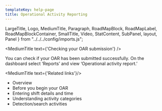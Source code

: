 ```yaml
---
templateKey: help-page
title: Operational Activity Reporting
---
```

LargeTitle, Logo, MediumTitle, Paragraph, RoadMapBlock, RoadMapLabel, RoadMapBlockContainer, SmallTitle, Video, StatContent,
SubPanel, layout, Panel } from "../../../config/imports.js";

<MediumTitle text={'Checking your OAR submission'} />

You can check if your OAR has been submitted successfully. On the dashboard select ‘Reports’ and view ‘Operational activity report.’

<MediumTitle text={'Related links'}/>

<ul class="govuk-list govuk-list--bullet">
	<li><Link class="govuk-link" to="/help/oar/">Overview</Link></li>
	<li><Link class="govuk-link" to="/help/oar/oar-before-you-begin-your-oar/">Before you begin your OAR</Link></li>
	<li><Link class="govuk-link" to="/help/oar/oar-entering-shift-details-and-time/">Entering shift details and time</Link></li>
	<li><Link class="govuk-link" to="/help/oar/oar-understanding-activity-categories/">Understanding activity categories</Link></li>
    <li><Link class="govuk-link" to="/help/oar/oar-detection-search-activities/">Detection/search activities</Link></li>
</ul>